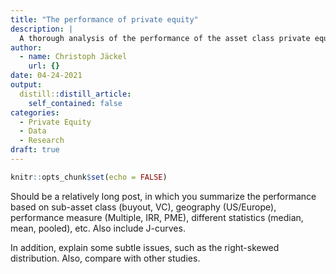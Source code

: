 ```yaml
---
title: "The performance of private equity"
description: |
  A thorough analysis of the performance of the asset class private equity.
author:
  - name: Christoph Jäckel
    url: {}
date: 04-24-2021
output:
  distill::distill_article:
    self_contained: false
categories:
  - Private Equity
  - Data
  - Research
draft: true
---
```



```r
knitr::opts_chunk$set(echo = FALSE)
```

Should be a relatively long post, in which you summarize the performance based on sub-asset class (buyout, VC), geography (US/Europe), performance measure (Multiple, IRR, PME), different statistics (median, mean, pooled), etc. Also include J-curves.

In addition, explain some subtle issues, such as the right-skewed distribution. Also, compare with other studies.



